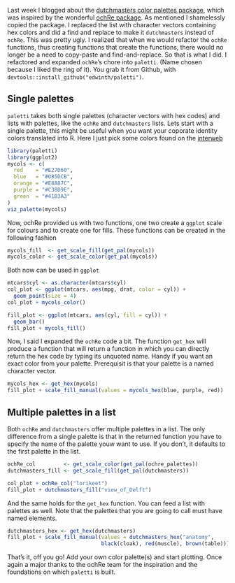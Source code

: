 Last week I blogged about the [dutchmasters color palettes package](https://edwinth.github.io/blog/dutch-masters/), which was inspired 
by the wonderful [ochRe package](https://github.com/ropenscilabs/ochRe). As 
mentioned I shamelessly copied the package. I replaced the list with character 
vectors containing hex colors and did a find and replace to make it 
`dutchmasters` instead of `ochRe`. This was pretty ugly.  I realized that when 
we would refactor the  `ochRe` functions, thus creating functions that create the functions, there would no longer be a need to copy-paste and find-and-replace. So that is what I did. I refactored and expanded `ochRe`'s chore into `paletti`. (Name chosen because I liked the ring of it). You grab it from Github, with `devtools::install_github("edwinth/paletti")`.

## Single palettes

`paletti` takes both single palettes (character vectors with hex codes) and 
lists with palettes, like the `ochRe` and `dutchmasters` lists. Lets start with 
a single palette, this might be useful when you want your coporate identity 
colors translated into R. Here I just pick some colors found on the [interweb](http://blog.visme.co/website-color-schemes/)

```r
library(paletti)
library(ggplot2)
mycols <- c(
  red    = "#E27D60",
  blue   = "#085DCB",
  orange = "#E8A87C",
  purple = "#C38D9E",
  green  = "#41B3A3"
)
viz_palette(mycols)
```

Now, ochRe provided us with two functions, one two create a `ggplot` scale for 
colours and to create one for fills. These functions can be created in the 
following fashion

```r
mycols_fill  <- get_scale_fill(get_pal(mycols))
mycols_color <- get_scale_color(get_pal(mycols))
```

Both now can be used in `ggplot`

```r
mtcars$cyl <- as.character(mtcars$cyl)
col_plot <- ggplot(mtcars, aes(mpg, drat, color = cyl)) +
  geom_point(size = 4) 
col_plot + mycols_color()

fill_plot <- ggplot(mtcars, aes(cyl, fill = cyl)) + 
  geom_bar()
fill_plot + mycols_fill()
```

Now, I said I expanded the `ochRe` code a bit. The function `get_hex` will 
produce a function that will return a function in which you can directly return
the hex code by typing its unquoted name. Handy if you want an exact color from
your palette. Prerequisit is that your palette is a named character vector.

```r
mycols_hex <- get_hex(mycols)
fill_plot + scale_fill_manual(values = mycols_hex(blue, purple, red))
```

## Multiple palettes in a list

Both `ochRe` and `dutchmasters` offer multiple palettes in a list. The only 
difference from a single palette is that in the returned function you have to 
specify the name of the palette youw want to use. If you don't, it defaults to 
the first palette in the list.

```r
ochRe_col         <- get_scale_color(get_pal(ochre_palettes))
dutchmasters_fill <- get_scale_fill(get_pal(dutchmasters))

col_plot + ochRe_col("lorikeet")
fill_plot + dutchmasters_fill("view_of_Delft")
```

And the same holds for the `get_hex` function. You can feed a list with palettes
as well. Note that the palettes that you are going to call must have named
elements.

```r
dutchmasters_hex <- get_hex(dutchmasters)
fill_plot + scale_fill_manual(values = dutchmasters_hex("anatomy",
                              black(cloak), red(muscle), brown(table)))
```

That's it, off you go! Add your own color palette(s) and start plotting. Once 
again a major thanks to the ochRe team for the inspiration and the foundations 
on which `paletti` is built.
